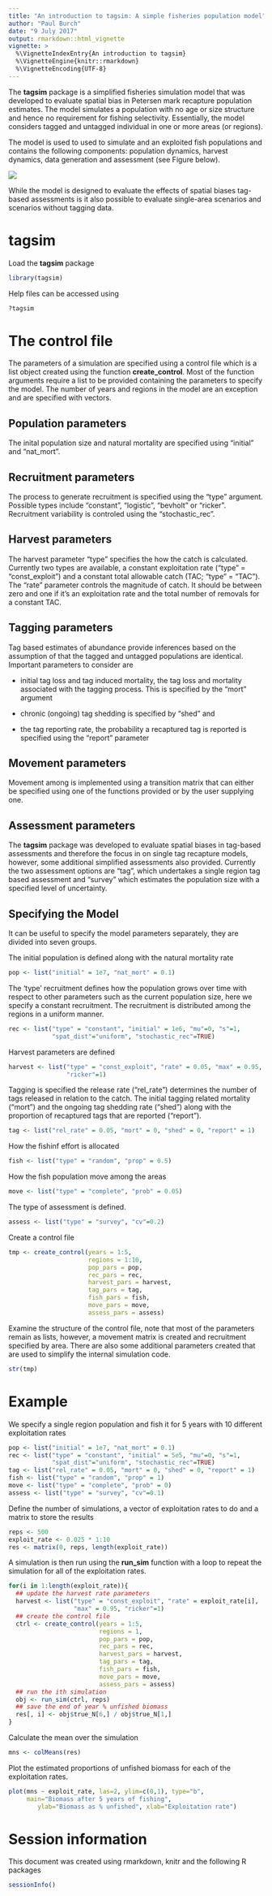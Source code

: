 ```yaml
---
title: "An introduction to tagsim: A simple fisheries population model"
author: "Paul Burch"
date: "9 July 2017"
output: rmarkdown::html_vignette
vignette: >
  %\VignetteIndexEntry{An introduction to tagsim}
  %\VignetteEngine{knitr::rmarkdown}
  %\VignetteEncoding{UTF-8}
---
```


<!-- What is tagsim? -->

The **tagsim** package is a simplified fisheries simulation model that was 
developed to evaluate spatial bias in Petersen mark recapture population
estimates. The model simulates a population with no age or size structure and
hence no requirement for fishing selectivity. Essentially, the model
considers tagged and untagged individual in one or more areas (or regions).

<!-- What does it do? -->

The model is used to used to simulate and an exploited fish populations and 
contains the following components: population dynamics, harvest dynamics, data
generation and assessment (see Figure below). 

![](tagsim_flow_chart.png) 

While the model is designed to evaluate the effects of spatial biases tag-based
assessments is it also possible to evaluate single-area scenarios and scenarios
without tagging data.

# tagsim 

Load the **tagsim** package

```r
library(tagsim)
```

Help files can be accessed using

```r
?tagsim
```

# The control file

The parameters of a simulation are specified using a control file which is a list object created using the function **create\_control**. Most of the function arguments require a list to be provided containing the parameters to specify the model. The number of years and regions in the model are an exception and are specified with vectors.

## Population parameters

The inital population size and natural mortality are specified using "initial" and "nat_mort".

## Recruitment parameters

The process to generate recruitment is specified using the "type" argument. Possible types include "constant", "logistic", "bevholt" or "ricker". Recruitment variability is controled using the "stochastic\_rec". 

## Harvest parameters

The harvest parameter "type" specifies the how the catch is calculated. Currently two types are available, a constant exploitation rate ("type" = "const_exploit") and a constant total allowable catch (TAC; "type" = "TAC"). The "rate" parameter controls the magnitude of catch. It should be between zero and one if it's an exploitation rate and the total number of removals for a constant TAC.

## Tagging parameters

Tag based estimates of abundance provide inferences based on the assumption of that the tagged and untagged populations are identical. Important parameters to consider are

* initial tag loss and tag induced mortality, the tag loss and mortality associated with the tagging process. This is specified by the "mort" argument

* chronic (ongoing) tag shedding is specified by "shed" and

* the tag reporting rate, the probability a recaptured tag is reported is specified using the "report" parameter 

## Movement parameters

Movement among is implemented using a transition matrix that can either be specified using one of the functions provided or by the user supplying one.

## Assessment parameters

The **tagsim** package was developed to evaluate spatial biases in tag-based assessments and therefore the focus in on single tag recapture models, however, some additional simplified assessments also provided. Currently the two assessment options are "tag", which undertakes a single region tag based assessment and "survey" which estimates the population
size with a specified level of uncertainty. 

##  Specifying the Model

It can be useful to specify the model parameters separately, they are divided 
into seven groups.

The initial population is defined along with the natural mortality rate

```r
pop <- list("initial" = 1e7, "nat_mort" = 0.1)
```

The 'type' recruitment defines how the population grows over time with respect
to other parameters such as the current population size, here we specify a 
constant recruitment. The recruitment is distributed among the regions in a 
uniform manner.

```r
rec <- list("type" = "constant", "initial" = 1e6, "mu"=0, "s"=1,
            "spat_dist"="uniform", "stochastic_rec"=TRUE)
```

Harvest parameters are defined

```r
harvest <- list("type" = "const_exploit", "rate" = 0.05, "max" = 0.95,
                "ricker"=1)
```

Tagging is specified the release rate ("rel_rate") determines the number of tags
released in relation to the catch. The initial tagging related mortality ("mort")
and the ongoing tag shedding rate ("shed") along with the proportion of 
recaptured tags that are reported ("report").

```r
tag <- list("rel_rate" = 0.05, "mort" = 0, "shed" = 0, "report" = 1)
```

How the fishinf effort is allocated

```r
fish <- list("type" = "random", "prop" = 0.5)
```

How the fish population move among the areas

```r
move <- list("type" = "complete", "prob" = 0.05)
```

The type of assessment is defined.

```r
assess <- list("type" = "survey", "cv"=0.2)
```

Create a control file

```r
tmp <- create_control(years = 1:5, 
                      regions = 1:10, 
                      pop_pars = pop, 
                      rec_pars = rec,
                      harvest_pars = harvest, 
                      tag_pars = tag, 
                      fish_pars = fish, 
                      move_pars = move, 
                      assess_pars = assess)
```

Examine the structure of the control file, note that most of the parameters remain as lists, however, a movement matrix is created and recruitment specified by area. There are also some additional parameters created that are used to simplify the internal simulation code.

```r
str(tmp)
```


# Example

We specify a single region population and fish it for 5 years with 10 different exploitation rates

```r
pop <- list("initial" = 1e7, "nat_mort" = 0.1)
rec <- list("type" = "constant", "initial" = 5e5, "mu"=0, "s"=1,
            "spat_dist"="uniform", "stochastic_rec"=TRUE)
tag <- list("rel_rate" = 0.05, "mort" = 0, "shed" = 0, "report" = 1)
fish <- list("type" = "random", "prop" = 1)
move <- list("type" = "complete", "prob" = 0)
assess <- list("type" = "survey", "cv"=0.1)

```

Define the number of simulations, a vector of exploitation rates to do and a matrix to store the results

```r
reps <- 500
exploit_rate <- 0.025 * 1:10
res <- matrix(0, reps, length(exploit_rate))
```


A simulation is then run using the **run_sim** function with a loop to repeat the simulation for all of the exploitation rates.

```r
for(i in 1:length(exploit_rate)){
  ## update the harvest rate parameters
  harvest <- list("type" = "const_exploit", "rate" = exploit_rate[i], 
                  "max" = 0.95, "ricker"=1)
  ## create the control file
  ctrl <- create_control(years = 1:5, 
                         regions = 1, 
                         pop_pars = pop, 
                         rec_pars = rec,
                         harvest_pars = harvest, 
                         tag_pars = tag, 
                         fish_pars = fish, 
                         move_pars = move, 
                         assess_pars = assess)
  ## run the ith simulation
  obj <- run_sim(ctrl, reps)
  ## save the end of year % unfished biomass
  res[, i] <- obj$true_N[6,] / obj$true_N[1,]
}

```

Calculate the mean over the simulation

```r
mns <- colMeans(res)
```

Plot the estimated proportions of unfished biomass for each of the exploitation
rates.

```r
plot(mns ~ exploit_rate, las=2, ylim=c(0,1), type="b",
     main="Biomass after 5 years of fishing",
        ylab="Biomass as % unfished", xlab="Exploitation rate")

```

# Session information

This document was created using rmarkdown, knitr and the following R packages

```r
sessionInfo()
```
